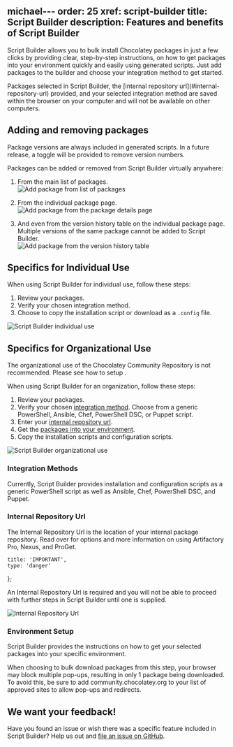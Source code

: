 michael---
order: 25
xref: script-builder
title: Script Builder
description: Features and benefits of Script Builder
---

Script Builder allows you to bulk install Chocolatey packages in just a few clicks by providing clear, step-by-step instructions, on how to get packages into your environment quickly and easily using generated scripts. Just add packages to the builder and choose your integration method to get started.

<Callout type="info">
    Packages selected in Script Builder, the [internal repository url](#internal-repository-url) provided, and your selected integration method are saved within the browser on your computer and will not be available on other computers.
</Callout>

## Adding and removing packages

<Callout type="info">
    Package versions are always included in generated scripts. In a future release, a toggle will be provided to remove version numbers.
</Callout>

Packages can be added or removed from Script Builder virtually anywhere:

1. From the main list of packages.  
  ![Add package from list of packages](/images/script-builder/sb-add-list.jpg)

1. From the individual package page.  
  ![Add package from the package details page](/images/script-builder/sb-add-package-page.jpg)

1. And even from the version history table on the individual package page. Multiple versions of the same package cannot be added to Script Builder.  
  ![Add package from the version history table](/images/script-builder/sb-add-version.jpg)

## Specifics for Individual Use

When using Script Builder for individual use, follow these steps:

1. Review your packages.
1. Verify your chosen integration method.
1. Choose to copy the installation script or download as a `.config` file.

![Script Builder individual use](/images/script-builder/sb-individual.gif)

## Specifics for Organizational Use

<Callout type="warning">
    The organizational use of the Chocolatey Community Repository is not recommended. Please see how to setup <Xref title="Chocolatey for internal / organizational use" value="organizational-deployment-guide" />.
</Callout>

When using Script Builder for an organization, follow these steps:

1. Review your packages.
1. Verify your chosen [integration method](#integration-methods). Choose from a generic PowerShell, Ansible, Chef, PowerShell DSC, or Puppet script.
1. Enter your [internal repository url](#internal-repository-url).
1. Get the [packages into your environment](#environment-setup).
1. Copy the installation scripts and configuration scripts.

![Script Builder organizational use](/images/script-builder/sb-organization.gif)

### Integration Methods

Currently, Script Builder provides installation and configuration scripts as a generic PowerShell script as well as Ansible, Chef, PowerShell DSC, and Puppet.

### Internal Repository Url

The Internal Repository Url is the location of your internal package repository. Read over <Xref title="How To Set Up an Internal Repository" value="host-packages" /> for options and more information on using Artifactory Pro, Nexus, and ProGet.

    title: 'IMPORTANT',
    type: 'danger'
};

<Callout content={callout1}>
    An Internal Repository Url is required and you will not be able to proceed with further steps in Script Builder until one is supplied.
</Callout>

![Internal Repository Url](/images/script-builder/sb-internal-url.jpg)

### Environment Setup

Script Builder provides the instructions on how to get your selected packages into your specific environment.

<Callout type="info">
    When choosing to bulk download packages from this step, your browser may block multiple pop-ups, resulting in only 1 package being downloaded. To avoid this, be sure to add community.chocolatey.org to your list of approved sites to allow pop-ups and redirects.
</Callout>

## We want your feedback!

Have you found an issue or wish there was a specific feature included in Script Builder? Help us out and [file an issue on GitHub](https://github.com/chocolatey/home/issues).

